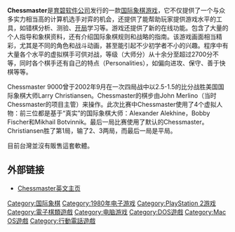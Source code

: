 {{Infobox VG
| title = Chessmaster
| image = File:Chessmaster10.JPG
|developer = [[育碧软件|育碧软件]]
|publisher = 育碧软件
|released = 1988年－2005年
| genre = [[電子棋類遊戲|電子棋類]]
|modes = [[单人游戏|单人游戏]]，[[多人游戏|多人游戏]]
|platforms = [[DOS|DOS]]
}}
'''Chessmaster'''是[[育碧软件|育碧软件公司]]发行的一款[[国际象棋|国际象棋]][[游戏|游戏]]，它不仅提供了一个与众多实力相当高的计算机选手对弈的机会，还提供了能帮助玩家提供游戏水平的工具，如错棋分析、测验、[[国际象棋开局|开局]]学习等。游戏还提供了新的在线功能。包含了大量的个人指导和象棋资料，还有介绍国际象棋规则和战略的指南。该游戏画面相当精彩，尤其是不同的角色和战斗动画，甚至能引起不少初学者不小的兴趣。程序中有大量各个水平的虚拟棋手可供对战，等级（大师分）从十余分至超过2700分不等，同时各个棋手还有自己的特点（Personalities），如偏向进攻、保守、善于快棋等等。

Chessmaster 9000曾于2002年9月在一次四局战中以2.5-1.5的比分战胜美国国际象棋大师Larry Christiansen。Chessmaster的棋步由John Merlino（当时Chessmaster的项目主管）来操作。此次比赛中Chessmaster使用了4个虚拟人物：前三位都是基于“真实”的国际象棋大师：Alexander Alekhine，Bobby Fischer和Mikhail Botvinnik。最后一局比赛使用了默认的Chessmaster。Christiansen胜了第1局，输了2、3两局，而最后一局是平局。

目前台灣並沒有販售這套軟體。
== 外部链接 ==
*[http://chessmaster10.ubi.com/us/ Chessmaster英文主页]{{Wayback|url=http://chessmaster10.ubi.com/us/ |date=20060203082738 }}

[[Category:国际象棋|Category:国际象棋]]
[[Category:1980年电子游戏|Category:1980年电子游戏]]
[[Category:PlayStation_2游戏|Category:PlayStation 2游戏]]
[[Category:電子棋類遊戲|Category:電子棋類遊戲]]
[[Category:电脑游戏|Category:电脑游戏]]
[[Category:DOS遊戲|Category:DOS遊戲]]
[[Category:Mac_OS遊戲|Category:Mac OS遊戲]]
[[Category:行動電話遊戲|Category:行動電話遊戲]]

{{CVG-stub}}